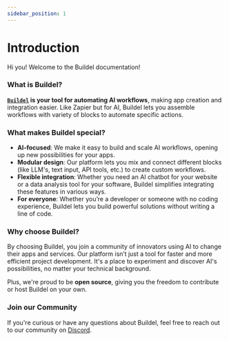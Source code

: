 ```yaml
---
sidebar_position: 1
---
```




# Introduction

Hi you! Welcome to the Buildel documentation!



### What is Buildel?

**<a href={LANDING_PAGE_URL} target="__blank"><code>Buildel</code></a> is your tool for automating AI workflows**, making app creation and integration easier. Like Zapier but for AI, Buildel lets you assemble workflows with variety of blocks to automate specific actions.

### What makes Buildel special?

- **AI-focused**: We make it easy to build and scale AI workflows, opening up new possibilities for your apps.
- **Modular design**: Our platform lets you mix and connect different blocks (like LLM's, text input, API tools, etc.) to create custom workflows.
- **Flexible integration**: Whether you need an AI chatbot for your website or a data analysis tool for your software, Buildel simplifies integrating these features in various ways.
- **For everyone**: Whether you’re a developer or someone with no coding experience, Buildel lets you build powerful solutions without writing a line of code.


### Why choose Buildel?

By choosing Buildel, you join a community of innovators using AI to change their apps and services. Our platform isn’t just a tool for faster and more efficient project development. It's a place to experiment and discover AI's possibilities, no matter your technical background.

Plus, we're proud to be **open source**, giving you the freedom to contribute or host Buildel on your own.

### Join our Community

If you're curious or have any questions about Buildel, feel free to reach out to our community on <a href={DISCORD_URL} target="__blank">Discord</a>.